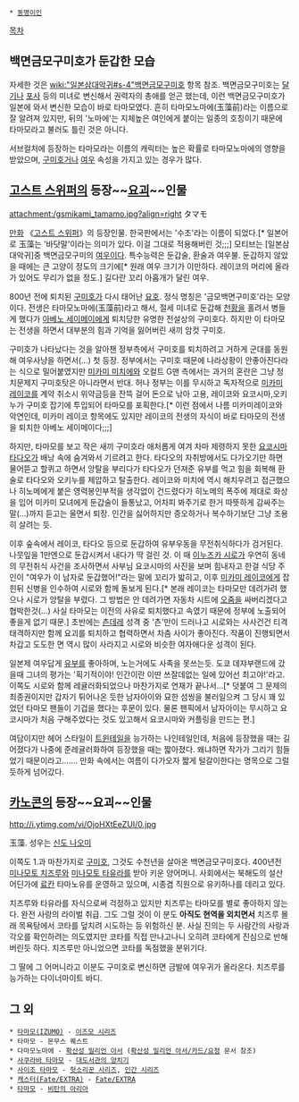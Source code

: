  * [[동명이인]]

[[목차]]

== 백면금모구미호가 둔갑한 모습 ==
자세한 것은 [[wiki:"일본삼대악귀#s-4"백면금모구미호]] 항목 참조. 백면금모구미호는 [[달기]]나 [[포사]] 등의 미녀로 변신해서 권력자의 총애를 얻곤 했는데, 이런 백면금모구미호가 일본에 와서 변신한 모습이 바로 타마모였다. 흔히 타마모노마에(玉藻前)라는 이름으로 잘 알려져 있지만, 뒤의 '노마에'는 지체높은 여인에게 붙이는 일종의 호칭이기 때문에 타마모라고 불러도 틀린 것은 아니다.

서브컬처에 등장하는 타마모라는 이름의 캐릭터는 높은 확률로 타마모노마에의 영향을 받았으며, [[구미호]]거나 [[여우]] 속성을 가지고 있는 경우가 많다.

== [[고스트 스위퍼]]의 등장~~[[요괴]]~~인물 ==
attachment:/gsmikami_tamamo.jpg?align=right タマモ

[[만화]] 《[[고스트 스위퍼]]》의 등장인물. 한국판에서는 '수초'라는 이름이 되었다.[* 일본어로 玉藻는 '바닷말'이라는 의미가 있다. 이걸 그대로 적용해버린 것;;;] 모티브는 [일본삼대악귀]중 백면금모구미의 [[여우]]이다. 특수능력은 둔갑술, 환술과 여우불. 둔갑하지 않았을 때에는 큰 고양이 정도의 크기에[* 원래 여우 크기가 이만하다. 레이코의 머리에 올라가 있어도 무리가 없을 정도.] 길다란 꼬리 아홉개가 달린 여우.

800년 전에 퇴치된 [[구미호]]가 다시 태어난 [[요호]]. 정식 명칭은 '금모백면구미호'라는 모양이다. 전생은 타마모노마에(玉藻前)라고 해서, 절세 미녀로 둔갑해 [[천황]]을 홀려서 병들게 했다가 [[아베노 세이메이]]에게 퇴치당한 유명한 전설상의 구미호다. 하지만 이 타마모는 전생을 하면서 대부분의 힘과 기억을 잃어버린 새끼 암컷 구미호.

구미호가 나타났다는 것을 알아챈 정부측에서 구미호를 퇴치하려고 거하게 군대를 동원해 여우사냥을 하면서(...) 첫 등장. 정부에서는 구미호 때문에 나라상황이 안좋아진다라는 식으로 밀어붙였지만 [[미카미 미치에]]와 오컬트 G맨 측에서는 과거의 혼란은 그냥 정치문제지 구미호탓은 아니라면서 반대. 허나 정부는 이를 무시하고 독자적으로 [[미카미 레이코]]를 계약 취소시 위약금등을 잔뜩 걸어 돈으로 낚아 고용, 레이코와 요코시마,오키누가 구미호 잡기에 투입되어 타마모를 포획한다.[* 이런 점에서 나름 미카미레이코와 악연인데, 미카미 레이코 항목에도 있지만 레이코의 전생의 자식이 바로 타마모의 전생을 퇴치한 아베노 세이메이다;;;]

하지만, 타마모를 보고 작은 새끼 구미호라 애처롭게 여겨 차마 제령하지 못한 [[요코시마 타다오]]가 배낭 속에 숨겨와서 기르려고 한다. 타다오의 자취방에서도 다가오기만 하면 물어뜯고 할퀴고 하면서 앙탈을 부리다가 타다오가 던져준 유부를 먹고 힘을 회복해 환술로 타다오와 오키누를 제압하고 탈출한다. 레이코와 미치에 역시 해치우려고 접근했으나 히노메에게 붙은 영력봉인부적을 생각없이 건드렸다가 히노메의 폭주에 제대로 화상을 입어 미카미 모녀에게 둔갑술이 들통났고, 어차피 봐주기로 한거 따뜻하게 감싸주는 말(...)까지 듣고는 울면서 퇴장. 인간을 싫어하지만 증오하거나 복수하기보단 그냥 조용히 살려는 듯.

이후 숲속에서 레이코, 타다오 등으로 둔갑하여 유부우동을 무전취식하다가 검거된다. 나뭇잎을 1만엔으로 둔갑시켜서 내다가 딱 걸린 것. 이 때 [[이누즈카 시로]]가 우연히 동네의 무전취식 사건을 조사하면서 사부님 요코시마의 사진을 보며 힘내자고 한걸 식당 주인이 "여우가 이 남자로 둔갑했어!"라는 말에 꼬리가 밟히고, 이후 [[미카미 레이코]]에게 잡힌뒤 신병을 인수하여 시로와 함께 돌보게 된다.[* 본래 레이코는 타마모만 데려가려 했으나 시로가 앙탈을 부렸다. 그 방법은 안 데려가면 자동차 시트에 [[오줌]]을 싸버리겠다고 협박한것(...) 사실 타마모는 이전의 사유로 퇴치했다고 속였기 때문에 정부에 노출되어 좋을게 없기 때문.] 초반에는 [[츤데레]] 성격 중 '츤'만이 드러나고 시로와는 사사건건 티격태격하지만 함께 요괴를 퇴치하고 협력하면서 차츰 사이가 좋아진다. 작품이 진행되면서 차갑고 도도한 면 역시 많이 사라지고 시로와 비슷한 여자애다운 성격이 된다.

일본제 여우답게 [[유부]]를 좋아하며, 노는거에도 사족을 못쓰는듯. 도쿄 데쟈부랜드에 갔을때 그녀의 평가는 '획기적이야! 인간이란 이딴 쓰잘데없는 일에 있어선 최고야!'라고. 이쪽도 시로와 함께 레귤러화되었으나 마찬가지로 연재가 끝나서…[* 덧붙여 그 문제의 최종권이지만 갑자기 튀어나온 듯한 남자아이와 묘한 섬씽을 불러일으켜 그 당시 꽤 있었던 타마모 팬들이 기겁을 했다는 후문이 있다. 물론 팬픽에서 남자아이는 무시하고 요코시마가 처음 구해주었다는 것도 있고해서 요코시마와 커플링을 만드는 편.]

여담이지만 헤어 스타일이 [[트윈테일]]을 능가하는 나인테일인데, 처음에 등장했을 때는 길어졌다가 나중에 준레귤러화하여 등장했을 때는 짧아졌다. 왜냐하면 작가가 그리기 힘들었기 때문이라고……. 만화 속에서는 여름이 다가오자 짧게 털갈이한다는 명목으로 그럴듯하게 넘어갔다.
== [[카노콘]]의 등장~~요괴~~인물 ==
http://i.ytimg.com/vi/OjoHXtEeZUI/0.jpg

玉藻. 성우는 [[신도 나오미]]

이쪽도 1.과 마찬가지로 [[구미호]], 그것도 수천년을 살아온 백면금모구미호다. 400년전 [[미나모토 치즈루]]와 [[미나모토 타유라]]를 받아 키운 양어머니. 사회에서는 북해도의 설산 어딘가에 [[료칸]] 타마노유를 운영하고 있으며, 시종겸 직원으로 유키하나를 데리고 있다. 

치즈루와 타유라를 자식으로써 걱정하고 있지만 치즈루는 타마모를 별로 좋아하지 않는다. 완전 사랑의 라이벌 취급. 그도 그럴 것이 이 분도 '''아직도 현역을 외치면서''' 치즈루 몰래 목욕탕에서 코타를 덮치려 시도하는 등 위험하신 분. 사실 진의는 두 사람간의 사랑과 각오를 확인하려는 의도였지만 코타를 직접 만나고나니 오히려 코타에게 진심으로 반해버린듯 하다. 치즈루만 아니었으면 코타를 독점했을 분위기다.

그 딸에 그 어머니라고 이분도 구미호로 변신하면 금발에 여우귀가 올라온다. 치즈루를 능가하는 다이너마이트 바디. 

== 그 외 ==
 * [[타마모(IZUMO)]] - [[이즈모 시리즈]]
 * 타마모 - 몬무스 퀘스트
 * 다마모노마에 - [[확산성 밀리언 아서]] ([[확산성 밀리언 아서/카드/요정]] 문서 참조)
 * [[사쿠라바 타마모]] - [[대도서관의 양치기]]
 * [[사이조 타마모]] - [[헛소리꾼 시리즈]], [[인간 시리즈]]
 * [[캐스터(Fate/EXTRA)]] - [[Fate/EXTRA]]
 * [[타마모]] - [[비탄의 아리아]]
